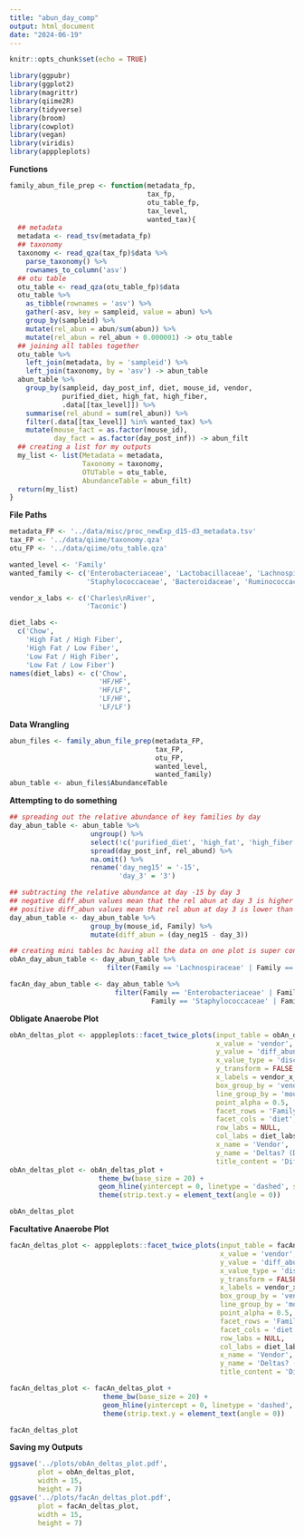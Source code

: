 ```yaml
---
title: "abun_day_comp"
output: html_document
date: "2024-06-19"
---
```


```r
knitr::opts_chunk$set(echo = TRUE)
```

```r
library(ggpubr)
library(ggplot2)
library(magrittr)
library(qiime2R)
library(tidyverse)
library(broom)
library(cowplot)
library(vegan)
library(viridis)
library(apppleplots)
```

**Functions**
```r
family_abun_file_prep <- function(metadata_fp,
                                  tax_fp,
                                  otu_table_fp,
                                  tax_level,
                                  wanted_tax){
  ## metadata
  metadata <- read_tsv(metadata_fp)
  ## taxonomy
  taxonomy <- read_qza(tax_fp)$data %>% 
    parse_taxonomy() %>% 
    rownames_to_column('asv')
  ## otu table 
  otu_table <- read_qza(otu_table_fp)$data
  otu_table %>% 
    as_tibble(rownames = 'asv') %>% 
    gather(-asv, key = sampleid, value = abun) %>% 
    group_by(sampleid) %>% 
    mutate(rel_abun = abun/sum(abun)) %>% 
    mutate(rel_abun = rel_abun + 0.000001) -> otu_table
  ## joining all tables together 
  otu_table %>% 
    left_join(metadata, by = 'sampleid') %>% 
    left_join(taxonomy, by = 'asv') -> abun_table
  abun_table %>% 
    group_by(sampleid, day_post_inf, diet, mouse_id, vendor,
             purified_diet, high_fat, high_fiber, 
             .data[[tax_level]]) %>% 
    summarise(rel_abund = sum(rel_abun)) %>% 
    filter(.data[[tax_level]] %in% wanted_tax) %>% 
    mutate(mouse_fact = as.factor(mouse_id),
           day_fact = as.factor(day_post_inf)) -> abun_filt
  ## creating a list for my outputs
  my_list <- list(Metadata = metadata,
                  Taxonomy = taxonomy,
                  OTUTable = otu_table,
                  AbundanceTable = abun_filt)
  return(my_list)
}
```

**File Paths**
```r
metadata_FP <- '../data/misc/proc_newExp_d15-d3_metadata.tsv'
tax_FP <- '../data/qiime/taxonomy.qza'
otu_FP <- '../data/qiime/otu_table.qza'

wanted_level <- 'Family'
wanted_family <- c('Enterobacteriaceae', 'Lactobacillaceae', 'Lachnospiraceae', 'Enterococcaceae',
                   'Staphylococcaceae', 'Bacteroidaceae', 'Ruminococcaceae')

vendor_x_labs <- c('Charles\nRiver',
                   'Taconic')

diet_labs <- 
  c('Chow', 
    'High Fat / High Fiber', 
    'High Fat / Low Fiber', 
    'Low Fat / High Fiber', 
    'Low Fat / Low Fiber')
names(diet_labs) <- c('Chow', 
                      'HF/HF', 
                      'HF/LF', 
                      'LF/HF', 
                      'LF/LF')
```

**Data Wrangling**
```r
abun_files <- family_abun_file_prep(metadata_FP,
                                    tax_FP,
                                    otu_FP,
                                    wanted_level,
                                    wanted_family)
abun_table <- abun_files$AbundanceTable
```

**Attempting to do something**
```r
## spreading out the relative abundance of key families by day 
day_abun_table <- abun_table %>% 
                    ungroup() %>% 
                    select(!c('purified_diet', 'high_fat', 'high_fiber', 'mouse_fact', 'day_fact', 'sampleid')) %>% 
                    spread(day_post_inf, rel_abund) %>% 
                    na.omit() %>% 
                    rename('day_neg15' = '-15',
                           'day_3' = '3')

## subtracting the relative abundance at day -15 by day 3
## negative diff_abun values mean that the rel abun at day 3 is higher than day -15
## positive diff_abun values mean that rel abun at day 3 is lower than day -15
day_abun_table <- day_abun_table %>% 
                    group_by(mouse_id, Family) %>% 
                    mutate(diff_abun = (day_neg15 - day_3))

## creating mini tables bc having all the data on one plot is super confusing 
obAn_day_abun_table <- day_abun_table %>% 
                        filter(Family == 'Lachnospiraceae' | Family == 'Ruminococcaceae' | Family == 'Bacteroidaceae')

facAn_day_abun_table <- day_abun_table %>% 
                          filter(Family == 'Enterobacteriaceae' | Family == 'Enterococcaceae' | 
                                   Family == 'Staphylococcaceae' | Family == 'Lactobacillaceae')
```

**Obligate Anaerobe Plot**
```r
obAn_deltas_plot <- apppleplots::facet_twice_plots(input_table = obAn_day_abun_table,
                                                   x_value = 'vendor',
                                                   y_value = 'diff_abun',
                                                   x_value_type = 'discrete',
                                                   y_transform = FALSE,
                                                   x_labels = vendor_x_labs,
                                                   box_group_by = 'vendor',
                                                   line_group_by = 'mouse_id',
                                                   point_alpha = 0.5,
                                                   facet_rows = 'Family',
                                                   facet_cols = 'diet',
                                                   row_labs = NULL,
                                                   col_labs = diet_labs,
                                                   x_name = 'Vendor',
                                                   y_name = 'Deltas? (Day -15 - Day 3)',
                                                   title_content = 'Difference in Obligate Anaerobe Relative Abundance')
obAn_deltas_plot <- obAn_deltas_plot +
                      theme_bw(base_size = 20) +
                      geom_hline(yintercept = 0, linetype = 'dashed', size = 0.5, color = 'blue') +
                      theme(strip.text.y = element_text(angle = 0)) 

obAn_deltas_plot
```
**Facultative Anaerobe Plot**
```r
facAn_deltas_plot <- apppleplots::facet_twice_plots(input_table = facAn_day_abun_table,
                                                    x_value = 'vendor',
                                                    y_value = 'diff_abun',
                                                    x_value_type = 'discrete',
                                                    y_transform = FALSE,
                                                    x_labels = vendor_x_labs,
                                                    box_group_by = 'vendor',
                                                    line_group_by = 'mouse_id',
                                                    point_alpha = 0.5,
                                                    facet_rows = 'Family',
                                                    facet_cols = 'diet',
                                                    row_labs = NULL,
                                                    col_labs = diet_labs,
                                                    x_name = 'Vendor',
                                                    y_name = 'Deltas? (Day -15 - Day 3)',
                                                    title_content = 'Difference in Facultative Anaerobe Relative Abundance')

facAn_deltas_plot <- facAn_deltas_plot +
                       theme_bw(base_size = 20) +
                       geom_hline(yintercept = 0, linetype = 'dashed', size = 0.5, color = 'blue') +
                       theme(strip.text.y = element_text(angle = 0)) 

facAn_deltas_plot
```
**Saving my Outputs**
```r
ggsave('../plots/obAn_deltas_plot.pdf',
       plot = obAn_deltas_plot,
       width = 15,
       height = 7)
ggsave('../plots/facAn_deltas_plot.pdf',
       plot = facAn_deltas_plot,
       width = 15,
       height = 7)
```

